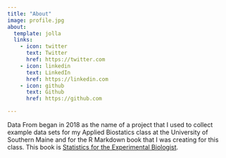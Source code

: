 ```yaml
---
title: "About"
image: profile.jpg
about:
  template: jolla
  links:
    - icon: twitter
      text: Twitter
      href: https://twitter.com
    - icon: linkedin
      text: LinkedIn
      href: https://linkedin.com
    - icon: github
      text: Github
      href: https://github.com

---
```


Data From began in 2018 as the name of a project that I used to collect example data sets for my Applied Biostatics class at the University of Southern Maine and for the R Markdown book that I was creating for this class. This book is [Statistics for the Experimental Biologist](https://www.middleprofessor.com/files/applied-biostatistics_bookdown/_book/index.html){target="_blank"}.
